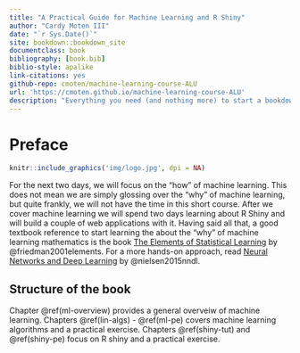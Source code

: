 ```yaml
--- 
title: "A Practical Guide for Machine Learning and R Shiny"
author: "Cardy Moten III"
date: "`r Sys.Date()`"
site: bookdown::bookdown_site
documentclass: book
bibliography: [book.bib]
biblio-style: apalike
link-citations: yes
github-repo: cmoten/machine-learning-course-ALU
url: 'https://cmoten.github.io/machine-learning-course-ALU'
description: "Everything you need (and nothing more) to start a bookdown book."
---
```


# Preface {-}

```r
knitr::include_graphics('img/logo.jpg', dpi = NA)
```



For the next two days, we will focus on the "how" of machine learning. This does not mean we are simply glossing over the "why" of machine learning, but quite frankly, we will not have the time in this short course. After we cover machine learning we will spend two days learning about R Shiny and will build a couple of web applications with it. Having said all that, a good textbook reference to start learning the about the "why" of machine learning mathematics is the book [The Elements of Statistical Learning](https://web.stanford.edu/~hastie/ElemStatLearn/) by @friedman2001elements. For a more hands-on approach, read [Neural Networks and Deep Learning](http://neuralnetworksanddeeplearning.com/) by @nielsen2015nndl. 

## Structure of the book {-}
Chapter \@ref(ml-overview) provides a general overveiw of machine learning. Chapters \@ref(lin-algs) - \@ref(ml-pe) covers machine learning algorithms and a practical exercise. Chapters \@ref(shiny-tut) and \@ref(shiny-pe) focus on R shiny and a practical exercise. 

